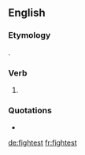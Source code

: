 ==English==

===Etymology===
{{suffix|fight|est|lang=en}}.

===Verb===
{{head|en|verb form}}

# {{en-archaic second-person singular of|fight|lang=en}}

===Quotations===
* {{seeCites}}

[[de:fightest]]
[[fr:fightest]]